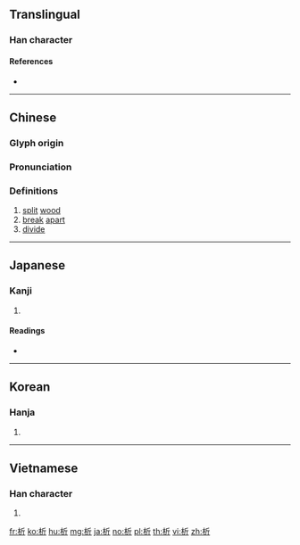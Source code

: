 {{character info/new}}
==Translingual==

===Han character===
{{Han char|rn=75|rad=木|as=04|sn=8|four=42921|canj=DHML|ids=⿰木斤}}

====References====
* {{Han ref|kx=0515.080|dkj=14538|dj=0903.090|hdz=21171.060|uh=6790|ud=26512|bh=AA52|bd=43602}}

----

==Chinese==
{{zh-forms}}

===Glyph origin===
{{Han etym}}

===Pronunciation===
{{zh-pron
|m=xī
|c=cik1,sik1
|mn=qz:siak/tw,xm,zz:sek
|mc=y
|oc=y
|ma=
|cat=v
}}

===Definitions===
{{zh-hanzi}}

# [[split]] [[wood]]
# [[break]] [[apart]]
# [[divide]]

----

==Japanese==

===Kanji===
{{ja-kanji|grade=c|rs=木04}}

# {{defn|lang=ja|sort=木04}}

====Readings====
* {{ja-readings|goon=[[しゃく]] (shaku)|kanon=[[せき]] (seki)|kun=[[さく]] (saku)}}

----

==Korean==

===Hanja===
{{ko-hanja|hangeul=석|eumhun=|rv=seok|mr=sŏk|y=sek}}

# {{defn|lang=ko|sort=木04}}

----

==Vietnamese==

===Han character===
{{vi-hantu|[[chiết]], [[tích]]|rs=木04}}

# {{defn|lang=vi|sort=木04}}

[[fr:析]]
[[ko:析]]
[[hu:析]]
[[mg:析]]
[[ja:析]]
[[no:析]]
[[pl:析]]
[[th:析]]
[[vi:析]]
[[zh:析]]